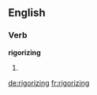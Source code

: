 ==English==

===Verb===
'''rigorizing'''

# {{third-person singular of|[[rigorize]]}}

[[de:rigorizing]]
[[fr:rigorizing]]